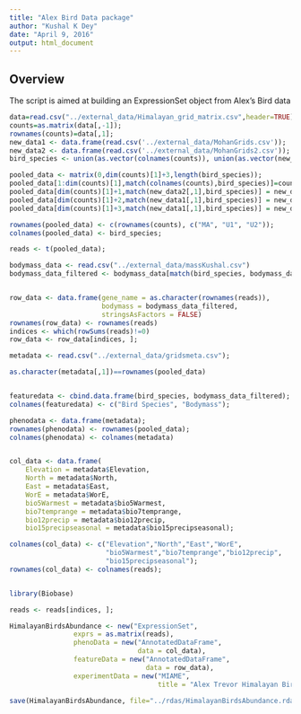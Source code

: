 ```yaml
---
title: "Alex Bird Data package"
author: "Kushal K Dey"
date: "April 9, 2016"
output: html_document
---
```


## Overview

The script is aimed at building an ExpressionSet object from Alex's Bird data 

```r

data=read.csv("../external_data/Himalayan_grid_matrix.csv",header=TRUE);
counts=as.matrix(data[,-1]);
rownames(counts)=data[,1];
new_data1 <- data.frame(read.csv('../external_data/MohanGrids.csv'));
new_data2 <- data.frame(read.csv('../external_data/MohanGrids2.csv'));
bird_species <- union(as.vector(colnames(counts)), union(as.vector(new_data1[,1]), as.vector(new_data2[,1])));

pooled_data <- matrix(0,dim(counts)[1]+3,length(bird_species));
pooled_data[1:dim(counts)[1],match(colnames(counts),bird_species)]=counts;
pooled_data[dim(counts)[1]+1,match(new_data2[,1],bird_species)] = new_data2[,2];
pooled_data[dim(counts)[1]+2,match(new_data1[,1],bird_species)] = new_data1[,2];
pooled_data[dim(counts)[1]+3,match(new_data1[,1],bird_species)] = new_data1[,3];

rownames(pooled_data) <- c(rownames(counts), c("MA", "U1", "U2"));
colnames(pooled_data) <- bird_species;

reads <- t(pooled_data);

bodymass_data <- read.csv("../external_data/massKushal.csv")
bodymass_data_filtered <- bodymass_data[match(bird_species, bodymass_data[,1]),];


row_data <- data.frame(gene_name = as.character(rownames(reads)),
                       bodymass = bodymass_data_filtered,
                       stringsAsFactors = FALSE)
rownames(row_data) <- rownames(reads)
indices <- which(rowSums(reads)!=0)
row_data <- row_data[indices, ];

metadata <- read.csv("../external_data/gridsmeta.csv");

as.character(metadata[,1])==rownames(pooled_data)


featuredata <- cbind.data.frame(bird_species, bodymass_data_filtered);
colnames(featuredata) <- c("Bird Species", "Bodymass");

phenodata <- data.frame(metadata);
rownames(phenodata) <- rownames(pooled_data);
colnames(phenodata) <- colnames(metadata)


col_data <- data.frame(
    Elevation = metadata$Elevation,
    North = metadata$North,
    East = metadata$East,
    WorE = metadata$WorE,
    bio5Warmest = metadata$bio5Warmest,
    bio7temprange = metadata$bio7temprange,
    bio12precip = metadata$bio12precip,
    bio15precipseasonal = metadata$bio15precipseasonal);

colnames(col_data) <- c("Elevation","North","East","WorE",
                        "bio5Warmest","bio7temprange","bio12precip",
                        "bio15precipseasonal");
rownames(col_data) <- colnames(reads);


library(Biobase)

reads <- reads[indices, ];

HimalayanBirdsAbundance <- new("ExpressionSet",
                exprs = as.matrix(reads),
                phenoData = new("AnnotatedDataFrame",
                                data = col_data),
                featureData = new("AnnotatedDataFrame",
                                  data = row_data),
                experimentData = new("MIAME",
                                     title = "Alex Trevor Himalayan Birds"))

save(HimalayanBirdsAbundance, file="../rdas/HimalayanBirdsAbundance.rda")


```

